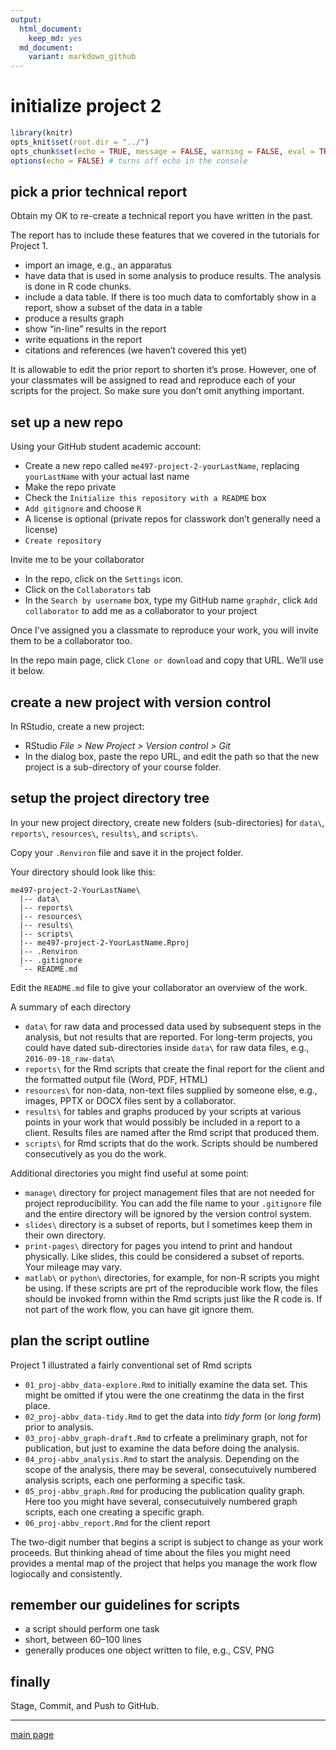 ```yaml
---
output:
  html_document:
    keep_md: yes
  md_document:
    variant: markdown_github
--- 
```


# initialize project 2


```r
library(knitr)
opts_knit$set(root.dir = "../")
opts_chunk$set(echo = TRUE, message = FALSE, warning = FALSE, eval = TRUE)
options(echo = FALSE) # turns off echo in the console
```

## pick a prior technical report 

Obtain my OK to re-create a technical report you have written in the past. 

The report has to include these features that we covered in the tutorials for Project 1. 

- import an image, e.g., an apparatus 
- have data that is used in some analysis to produce results. The analysis is done in R code chunks.  
- include a data table. If there is too much data to comfortably show in a report, show a subset of the data in a table 
- produce a results graph 
- show "in-line" results in the report 
- write equations in the report 
- citations and references (we haven't covered this yet) 

It is allowable to edit the prior report to shorten it's prose. However, one of your classmates will be assigned to read and reproduce each of your scripts for the project. So make sure you don't omit anything important. 

## set up a new repo

Using your GitHub student academic account: 

- Create a new repo called `me497-project-2-yourLastName`, replacing `yourLastName` with your actual last name 
- Make the repo private 
- Check the `Initialize this repository with a README` box 
- `Add gitignore` and choose `R` 
- A license is optional (private repos for classwork don't generally need a license) 
- `Create repository` 

Invite me to be your collaborator 

- In the repo, click on the `Settings` icon. 
- Click on the `Collaborators` tab 
- In the `Search by username` box, type my GitHub name `graphdr`, click `Add collaborator` to add me as a collaborator to your project 

Once I've assigned you a classmate to reproduce your work, you will invite them to be a collaborator too. 

In the repo main page, click `Clone or download` and copy that URL. We'll use it below.  

## create a new project with version control 
  
In RStudio, create a new project: 

- RStudio *File > New Project > Version control > Git* 
- In the dialog  box, paste the repo URL, and edit the path so that the new project is a sub-directory of your course folder. 

## setup the project directory tree

In your new project directory, create new folders (sub-directories) for `data\`, `reports\`, `resources\`, `results\`, and `scripts\`. 

Copy your  `.Renviron` file and save it in the project folder. 


Your directory should look like this: 

```
me497-project-2-YourLastName\
  |-- data\
  |-- reports\
  |-- resources\
  |-- results\
  |-- scripts\
  |-- me497-project-2-YourLastName.Rproj
  |-- .Renviron
  |-- .gitignore
  `-- README.md
```

Edit the `README.md` file to give your collaborator an overview of the work. 




A summary of each directory

- `data\` for raw data and processed data used by subsequent steps in the analysis, but not results that are reported. For long-term projects, you could have dated sub-directories inside `data\` for raw data files, e.g., `2016-09-18_raw-data\` 
- `reports\` for the Rmd scripts  that create the final report for the client and the formatted output file (Word, PDF, HTML)  
- `resources\` for non-data, non-text files supplied by someone else, e.g., images, PPTX or DOCX files sent by a collaborator. 
- `results\` for tables and graphs produced by your scripts at various points in your work that would possibly be included in a report to a client. Results files are named after the  Rmd script that produced them. 
- `scripts\` for Rmd scripts that do the work. Scripts should be numbered consecutively as you do the work. 




Additional directories you might find useful at some point: 

- `manage\` directory for project management files that are not needed for project reproducibility. You can add the file name to your `.gitignore` file and the entire directory will be ignored by the version control system. 
- `slides\` directory is a subset of reports, but I sometimes keep them in their own directory. 
- `print-pages\` directory for pages you intend to print and handout physically. Like slides, this could be considered a subset of reports. Your mileage may vary.  
- `matlab\` or `python\` directories, for example, for non-R scripts you might be using. If these scripts are prt of the reproducible work flow, the files should be invoked fromn within the Rmd scripts just like the R code is. If not part of the work flow, you can have git ignore them. 


## plan the script outline  

Project 1 illustrated a fairly conventional set of Rmd scripts


- `01_proj-abbv_data-explore.Rmd` to initially examine the data set. This might be omitted if ytou were the one creatinmg the data in the first place.  
- `02_proj-abbv_data-tidy.Rmd` to get the data into *tidy form* (or *long form*) prior to analysis. 
- `03_proj-abbv_graph-draft.Rmd` to crfeate a preliminary graph, not for publication, but just to examine the data before doing the analysis. 
- `04_proj-abbv_analysis.Rmd` to start the analysis. Depending on the scope of the analysis, there may be several, consecutuively numbered analysis scripts, each one performing a specific task. 
- `05_proj-abbv_graph.Rmd` for producing the publication quality graph. Here too you might have several, consecutuively numbered graph scripts, each one creating a specific graph. 
- `06_proj-abbv_report.Rmd` for the client report 

The two-digit number that begins a script is subject to change as your work proceeds. But thinking ahead of time about the files you might need provides a mental map of the project that helps you manage the work flow logiocally and consistently. 

## remember our guidelines for scripts 

- a script should perform one task 
- short, between 60--100 lines 
- generally produces one object written to file, e.g., CSV, PNG 


## finally 

Stage, Commit, and Push to GitHub. 


---

[main page](../README.md)





